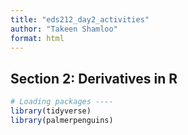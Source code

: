 ```yaml
---
title: "eds212_day2_activities"
author: "Takeen Shamloo"
format: html
---
```


## Section 2: Derivatives in R

```r
# Loading packages ----
library(tidyverse)
library(palmerpenguins)
```

